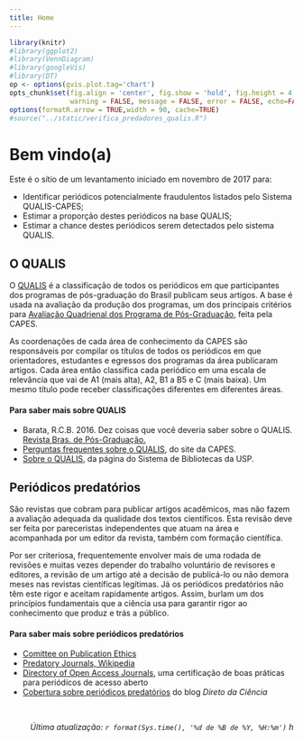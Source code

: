 ```yaml
---
title: Home
---
```


```r
library(knitr)
#library(ggplot2)
#library(VennDiagram)
#library(googleVis)
#library(DT)
op <- options(gvis.plot.tag='chart')
opts_chunk$set(fig.align = 'center', fig.show = 'hold', fig.height = 4,
               warning = FALSE, message = FALSE, error = FALSE, echo=FALSE)
options(formatR.arrow = TRUE,width = 90, cache=TRUE)
#source("../static/verifica_predadores_qualis.R")
```

# Bem vindo(a)

Este é o sítio de um levantamento iniciado em novembro de 2017
para:

* Identificar periódicos potencialmente fraudulentos listados pelo Sistema QUALIS-CAPES;
* Estimar a proporção destes periódicos na base QUALIS;
* Estimar a chance destes periódicos serem detectados pelo sistema QUALIS.


## O QUALIS

O [QUALIS](https://qualis.capes.gov.br/) é a classificação de todos os periódicos em que participantes dos programas de pós-graduação
do Brasil publicam seus artigos. A base é usada na avaliação da produção dos programas, um dos
principais critérios para [Avaliação Quadrienal dos Programa de Pós-Graduação](http://avaliacaoquadrienal.capes.gov.br/), 
feita pela CAPES.

As coordenações de cada área de conhecimento da CAPES são responsáveis por 
compilar os títulos de todos os periódicos em que orientadores, estudantes e egressos
dos programas da área publicaram artigos.
Cada área então classifica cada periódico em uma escala de relevância que vai de
A1 (mais alta), A2, B1 a B5 e C (mais baixa). 
Um mesmo título pode receber classificações diferentes em diferentes áreas. 

#### Para saber mais sobre QUALIS

* Barata, R.C.B. 2016. Dez coisas que você deveria saber sobre o QUALIS. [Revista Bras. de Pós-Graduação.](http://ojs.rbpg.capes.gov.br/index.php/rbpg/article/view/947)
* [Perguntas frequentes sobre o QUALIS](http://www.capes.gov.br/acessoainformacao/perguntas-frequentes/avaliacao-da-pos-graduacao/7422-qualis), do site da CAPES.
* [Sobre o QUALIS](https://www.sibi.usp.br/apoio-pesquisador/escrita-publicacao-cientifica/selecao-revistas-publicacao/qualis-periodicos/), da página do Sistema de Bibliotecas da USP.

## Periódicos predatórios

São revistas que cobram para publicar artigos acadêmicos, 
mas não fazem a avaliação adequada da qualidade dos textos científicos.
Esta revisão deve ser feita por pareceristas independentes que atuam na área
e acompanhada por um editor da revista, também com formação científica.

Por ser criteriosa, frequentemente envolver mais de uma rodada de revisões e muitas vezes
depender do trabalho voluntário de revisores e editores, a revisão de um artigo até a decisão de 
publicá-lo ou não demora meses nas revistas científicas legítimas. 
Já os periódicos predatórios não têm este rigor e aceitam
rapidamente artigos. Assim, burlam um dos princípios fundamentais que a ciência
usa para garantir rigor ao conhecimento que produz e trás a público.

#### Para saber mais sobre periódicos predatórios

* [Comittee on Publication Ethics](https://publicationethics.org/)
* [Predatory Journals, Wikipedia](https://en.wikipedia.org/wiki/Predatory_open_access_publishing)
* [Directory of Open Access Journals](https://doaj.org/), uma certificação de boas práticas para periódicos de acesso aberto
* [Cobertura sobre periódicos predatórios](http://www.diretodaciencia.com/tag/periodicos-predatorios/) do blog *Direto da Ciência*





</br>
<p style="text-align: right;"> *Última atualização: `r format(Sys.time(), '%d de %B de %Y, %H:%m')` h* </p>


